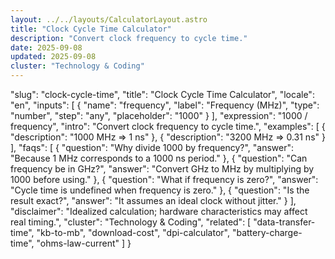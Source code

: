 ```yaml
---
layout: ../../layouts/CalculatorLayout.astro
title: "Clock Cycle Time Calculator"
description: "Convert clock frequency to cycle time."
date: 2025-09-08
updated: 2025-09-08
cluster: "Technology & Coding"
---
```


  "slug": "clock-cycle-time",
  "title": "Clock Cycle Time Calculator",
  "locale": "en",
  "inputs": [
    {
      "name": "frequency",
      "label": "Frequency (MHz)",
      "type": "number",
      "step": "any",
      "placeholder": "1000"
    }
  ],
  "expression": "1000 / frequency",
  "intro": "Convert clock frequency to cycle time.",
  "examples": [
    {
      "description": "1000 MHz ⇒ 1 ns"
    },
    {
      "description": "3200 MHz ⇒ 0.31 ns"
    }
  ],
  "faqs": [
    {
      "question": "Why divide 1000 by frequency?",
      "answer": "Because 1 MHz corresponds to a 1000 ns period."
    },
    {
      "question": "Can frequency be in GHz?",
      "answer": "Convert GHz to MHz by multiplying by 1000 before using."
    },
    {
      "question": "What if frequency is zero?",
      "answer": "Cycle time is undefined when frequency is zero."
    },
    {
      "question": "Is the result exact?",
      "answer": "It assumes an ideal clock without jitter."
    }
  ],
  "disclaimer": "Idealized calculation; hardware characteristics may affect real timing.",
  "cluster": "Technology & Coding",
  "related": [
    "data-transfer-time",
    "kb-to-mb",
    "download-cost",
    "dpi-calculator",
    "battery-charge-time",
    "ohms-law-current"
  ]
}

<Calculator schema={schema} />
